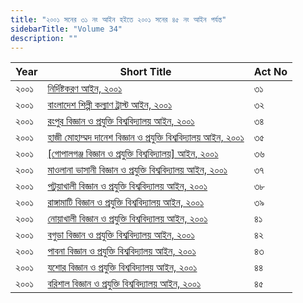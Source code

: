 ```yaml
---
title: "২০০১ সনের ৩১ নং আইন হইতে ২০০১ সনের ৪৫ নং আইন পর্যন্ত"
sidebarTitle: "Volume 34"
description: ""
---
```


| Year | Short Title | Act No |
|------|-------------|--------|
| ২০০১ | [নির্দিষ্টকরণ আইন, ২০০১](/laws/volume-34/act-862) | ৩১ |
| ২০০১ | [বাংলাদেশ শিল্পী কল্যাণ ট্রাস্ট আইন, ২০০১](/laws/volume-34/act-863) | ৩২ |
| ২০০১ | [রংপুর বিজ্ঞান ও প্রযুক্তি বিশ্ববিদ্যালয় আইন, ২০০১](/laws/volume-34/act-864) | ৩৪ |
| ২০০১ | [হাজী মোহাম্মদ দানেশ বিজ্ঞান ও প্রযুক্তি বিশ্ববিদ্যালয় আইন, ২০০১](/laws/volume-34/act-865) | ৩৫ |
| ২০০১ | [[গোপালগঞ্জ বিজ্ঞান ও প্রযুক্তি বিশ্ববিদ্যালয়] আইন, ২০০১](/laws/volume-34/act-866) | ৩৬ |
| ২০০১ | [মাওলানা ভাসানী বিজ্ঞান ও প্রযুক্তি বিশ্ববিদ্যালয় আইন, ২০০১](/laws/volume-34/act-867) | ৩৭ |
| ২০০১ | [পটুয়াখালী বিজ্ঞান ও প্রযুক্তি বিশ্ববিদ্যালয় আইন, ২০০১](/laws/volume-34/act-868) | ৩৮ |
| ২০০১ | [রাঙ্গামাটি বিজ্ঞান ও প্রযুক্তি বিশ্ববিদ্যালয় আইন, ২০০১](/laws/volume-34/act-869) | ৩৯ |
| ২০০১ | [নোয়াখালী বিজ্ঞান ও প্রযুক্তি বিশ্ববিদ্যালয় আইন, ২০০১](/laws/volume-34/act-870) | ৪১ |
| ২০০১ | [বগুড়া বিজ্ঞান ও প্রযুক্তি বিশ্ববিদ্যালয় আইন, ২০০১](/laws/volume-34/act-871) | ৪২ |
| ২০০১ | [পাবনা বিজ্ঞান ও প্রযুক্তি বিশ্ববিদ্যালয় আইন, ২০০১](/laws/volume-34/act-872) | ৪৩ |
| ২০০১ | [যশোর বিজ্ঞান ও প্রযুক্তি বিশ্ববিদ্যালয় আইন, ২০০১](/laws/volume-34/act-873) | ৪৪ |
| ২০০১ | [বরিশাল বিজ্ঞান ও প্রযুক্তি বিশ্ববিদ্যালয় আইন, ২০০১](/laws/volume-34/act-874) | ৪৫ |
